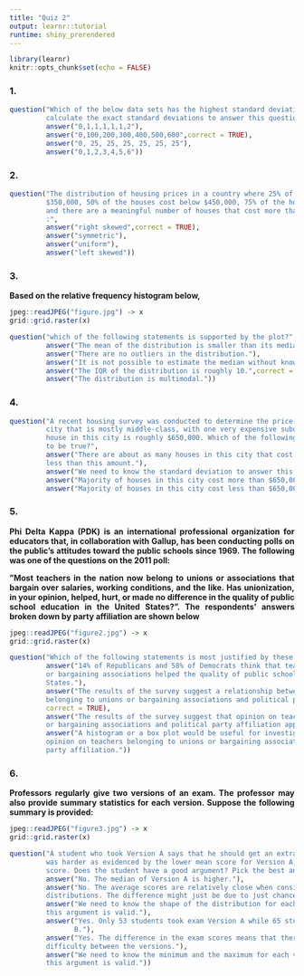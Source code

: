 ```yaml
---
title: "Quiz 2"
output: learnr::tutorial
runtime: shiny_prerendered
---
```


```r
library(learnr)
knitr::opts_chunk$set(echo = FALSE)
```
<style>body{text-align: justify}</style>
### 1.

```r
question("Which of the below data sets has the highest standard deviation? You do not need to 
         calculate the exact standard deviations to answer this question.",
         answer("0,1,1,1,1,1,2"),
         answer("0,100,200,300,400,500,600",correct = TRUE),
         answer("0, 25, 25, 25, 25, 25, 25"),
         answer("0,1,2,3,4,5,6"))
```

### 2.

```r
question("The distribution of housing prices in a country where 25% of the houses cost below 
         $350,000, 50% of the houses cost below $450,000, 75% of the houses cost below $1,000,000
         and there are a meaningful number of houses that cost more than $6,000,000 is most likely
         :",
         answer("right skewed",correct = TRUE),
         answer("symmetric"),
         answer("uniform"),
         answer("left skewed"))
```

### 3.

<b>Based on the relative frequency histogram below,</b>

```r
jpeg::readJPEG("figure.jpg") -> x
grid::grid.raster(x)
```

```r
question("which of the following statements is supported by the plot?",
         answer("The mean of the distribution is smaller than its median."),
         answer("There are no outliers in the distribution."),
         answer("It is not possible to estimate the median without knowing the sample size."),
         answer("The IQR of the distribution is roughly 10.",correct = TRUE),
         answer("The distribution is multimodal."))
```

### 4.

```r
question("A recent housing survey was conducted to determine the price of a typical home in a
         city that is mostly middle-class, with one very expensive suburb. The mean price of a 
         house in this city is roughly $650,000. Which of the following statements is most likely
         to be true?",
         answer("There are about as many houses in this city that cost more than $650,000 than 
         less than this amount."),
         answer("We need to know the standard deviation to answer this question"),
         answer("Majority of houses in this city cost more than $650,000."),
         answer("Majority of houses in this city cost less than $650,000.",correct = TRUE))
```

### 5.

<b>Phi Delta Kappa (PDK) is an international professional organization for educators that, in
collaboration with Gallup, has been conducting polls on the public’s attitudes toward the public
schools since 1969. The following was one of the questions on the 2011 poll:

”Most teachers in the nation now belong to unions or associations that bargain over salaries,
working conditions, and the like. Has unionization, in your opinion, helped, hurt, or made no
difference in the quality of public school education in the United States?”. The respondents’
answers broken down by party affiliation are shown below</b>

```r
jpeg::readJPEG("figure2.jpg") -> x
grid::grid.raster(x)
```

```r
question("Which of the following statements is most justified by these data?",
         answer("14% of Republicans and 58% of Democrats think that teachers belonging to unions 
         or bargaining associations helped the quality of public school education in the United 
         States."),
         answer("The results of the survey suggest a relationship between opinion on teachers 
         belonging to unions or bargaining associations and political party affiliation.",
         correct = TRUE),
         answer("The results of the survey suggest that opinion on teachers belonging to unions 
         or bargaining associations and political party affiliation appear to be independent."),
         answer("A histogram or a box plot would be useful for investigating if distribution of 
         opinion on teachers belonging to unions or bargaining associations varies by political 
         party affiliation."))
```

### 6.

<b>Professors regularly give two versions of an exam. The professor may also provide summary
statistics for each version. Suppose the following summary is provided:</b>


```r
jpeg::readJPEG("figure3.jpg") -> x
grid::grid.raster(x)
```

```r
question("A student who took Version A says that he should get an extra point because his exam 
         was harder as evidenced by the lower mean score for Version A, as shown by the mean 
         score. Does the student have a good argument? Pick the best answer below.",
         answer("No. The median of Version A is higher."),
         answer("No. The average scores are relatively close when considering the spread of the 
         distributions. The difference might just be due to just chance.",correct = TRUE),
         answer("We need to know the shape of the distribution for each version to determine if 
         this argument is valid."),
         answer("Yes. Only 53 students took exam Version A while 65 students took exam Version 
                B."),
         answer("Yes. The difference in the exam scores means that there is a difference in 
         difficulty between the versions."),
         answer("We need to know the minimum and the maximum for each version to determine if 
         this argument is valid."))
```